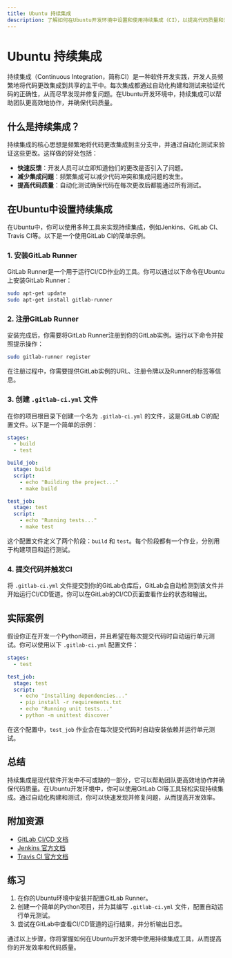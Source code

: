 ```yaml
---
title: Ubuntu 持续集成
description: 了解如何在Ubuntu开发环境中设置和使用持续集成（CI），以提高代码质量和开发效率。
---
```


# Ubuntu 持续集成

持续集成（Continuous Integration，简称CI）是一种软件开发实践，开发人员频繁地将代码更改集成到共享的主干中。每次集成都通过自动化构建和测试来验证代码的正确性，从而尽早发现并修复问题。在Ubuntu开发环境中，持续集成可以帮助团队更高效地协作，并确保代码质量。

## 什么是持续集成？

持续集成的核心思想是频繁地将代码更改集成到主分支中，并通过自动化测试来验证这些更改。这样做的好处包括：

- **快速反馈**：开发人员可以立即知道他们的更改是否引入了问题。
- **减少集成问题**：频繁集成可以减少代码冲突和集成问题的发生。
- **提高代码质量**：自动化测试确保代码在每次更改后都能通过所有测试。

## 在Ubuntu中设置持续集成

在Ubuntu中，你可以使用多种工具来实现持续集成，例如Jenkins、GitLab CI、Travis CI等。以下是一个使用GitLab CI的简单示例。

### 1. 安装GitLab Runner

GitLab Runner是一个用于运行CI/CD作业的工具。你可以通过以下命令在Ubuntu上安装GitLab Runner：

```bash
sudo apt-get update
sudo apt-get install gitlab-runner
```

### 2. 注册GitLab Runner

安装完成后，你需要将GitLab Runner注册到你的GitLab实例。运行以下命令并按照提示操作：

```bash
sudo gitlab-runner register
```

在注册过程中，你需要提供GitLab实例的URL、注册令牌以及Runner的标签等信息。

### 3. 创建 `.gitlab-ci.yml` 文件

在你的项目根目录下创建一个名为 `.gitlab-ci.yml` 的文件，这是GitLab CI的配置文件。以下是一个简单的示例：

```yaml
stages:
  - build
  - test

build_job:
  stage: build
  script:
    - echo "Building the project..."
    - make build

test_job:
  stage: test
  script:
    - echo "Running tests..."
    - make test
```

这个配置文件定义了两个阶段：`build` 和 `test`。每个阶段都有一个作业，分别用于构建项目和运行测试。

### 4. 提交代码并触发CI

将 `.gitlab-ci.yml` 文件提交到你的GitLab仓库后，GitLab会自动检测到该文件并开始运行CI/CD管道。你可以在GitLab的CI/CD页面查看作业的状态和输出。

## 实际案例

假设你正在开发一个Python项目，并且希望在每次提交代码时自动运行单元测试。你可以使用以下 `.gitlab-ci.yml` 配置文件：

```yaml
stages:
  - test

test_job:
  stage: test
  script:
    - echo "Installing dependencies..."
    - pip install -r requirements.txt
    - echo "Running unit tests..."
    - python -m unittest discover
```

在这个配置中，`test_job` 作业会在每次提交代码时自动安装依赖并运行单元测试。

## 总结

持续集成是现代软件开发中不可或缺的一部分，它可以帮助团队更高效地协作并确保代码质量。在Ubuntu开发环境中，你可以使用GitLab CI等工具轻松实现持续集成。通过自动化构建和测试，你可以快速发现并修复问题，从而提高开发效率。

## 附加资源

- [GitLab CI/CD 文档](https://docs.gitlab.com/ee/ci/)
- [Jenkins 官方文档](https://www.jenkins.io/doc/)
- [Travis CI 官方文档](https://docs.travis-ci.com/)

## 练习

1. 在你的Ubuntu环境中安装并配置GitLab Runner。
2. 创建一个简单的Python项目，并为其编写 `.gitlab-ci.yml` 文件，配置自动运行单元测试。
3. 尝试在GitLab中查看CI/CD管道的运行结果，并分析输出日志。

通过以上步骤，你将掌握如何在Ubuntu开发环境中使用持续集成工具，从而提高你的开发效率和代码质量。